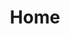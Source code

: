 ---
title: "Home"
description: "Welcome to the Whispbot documentation! This is still a work in progress, so check back later."
---